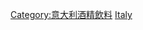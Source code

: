 {{Commons category|Wines of Sicily}}
{{Catmore}}

[[Category:意大利酒精飲料|Category:意大利酒精飲料]]
[[Category:各國葡萄酒|Italy]]